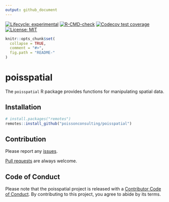 ```yaml
---
output: github_document
---
```


<!-- README.md is generated from README.Rmd. Please edit that file -->

[![Lifecycle: experimental](https://img.shields.io/badge/lifecycle-experimental-orange.svg)](https://lifecycle.r-lib.org/articles/stages.html#experimental)
[![R-CMD-check](https://github.com/poissonconsulting/poisspatial/actions/workflows/R-CMD-check.yaml/badge.svg)](https://github.com/poissonconsulting/poisspatial/actions/workflows/R-CMD-check.yaml)
[![Codecov test coverage](https://codecov.io/gh/poissonconsulting/poisspatial/branch/master/graph/badge.svg)](https://codecov.io/gh/poissonconsulting/poisspatial?branch=main)
[![License: MIT](https://img.shields.io/badge/License-MIT-blue.svg)](https://opensource.org/license/mit/)

```r
knitr::opts_chunk$set(
  collapse = TRUE,
  comment = "#>",
  fig.path = "README-"
)
```

# poisspatial

The `poisspatial` R package provides functions for manipulating spatial data.

## Installation

```r
# install.packages("remotes")
remotes::install_github("poissonconsulting/poisspatial")
```

## Contribution

Please report any [issues](https://github.com/poissonconsulting/poisspatial/issues).

[Pull requests](https://github.com/poissonconsulting/poisspatial/pulls) are always welcome.

## Code of Conduct

Please note that the poisspatial project is released with a [Contributor Code of Conduct](https://contributor-covenant.org/version/2/0/CODE_OF_CONDUCT.html). By contributing to this project, you agree to abide by its terms.

